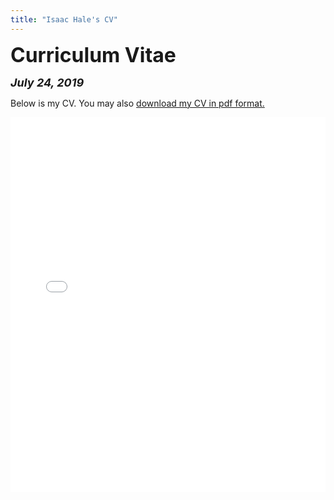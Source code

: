 ```yaml
---
title: "Isaac Hale's CV"
---
```


<head>

<!-- Global site tag (gtag.js) - Google Analytics -->
<script async src="https://www.googletagmanager.com/gtag/js?id=UA-140699540-1"></script>
<script>
  window.dataLayer = window.dataLayer || [];
  function gtag(){dataLayer.push(arguments);}
  gtag('js', new Date());

  gtag('config', 'UA-140699540-1');
</script>
</head>


<font size="+3"><b>Curriculum Vitae</b></font>

<font size="+1"><b><i>July 24, 2019</b></i></font>

<html>
Below is my CV. You may also <a href="files/Isaac Hale CV 7-24-19.pdf">download my CV in pdf format.</a>

<embed src="files/Isaac Hale CV 7-24-19.pdf" type="application/pdf" width="100%" height="600px" />
</body>
</html>